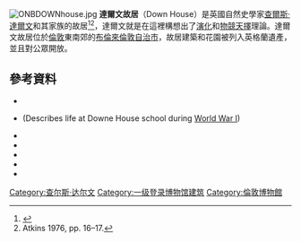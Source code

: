 {{Expand language|time=2016-04-30T00:48:08+00:00}}
{{NoteTA
|G1=PoliticiansUK
|G2=UK Places
|G3=People
|G4=Country
}}
[[Image:ONBDOWNhouse.jpg|thumb]]
'''達爾文故居'''（Down House）是英國自然史學家[[查爾斯·達爾文|查爾斯·達爾文]]和其家族的故居<ref name=histdowne>{{harvnb|Howarth|Howarth|1933|pp=[http://darwin-online.org.uk/content/frameset?viewtype=text&itemID=A540&pageseq=88 75–77]}}</ref><ref name=atkins1617>Atkins 1976, pp. 16–17.</ref>，達爾文就是在這裡構想出了[[演化|演化]]和[[物競天擇|物競天擇]]理論。達爾文故居位於[[倫敦|倫敦]]東南郊的[[布倫來倫敦自治市|布倫來倫敦自治市]]，故居建築和花園被列入英格蘭遺產，並且對公眾開放。

==參考資料==
{{reflist}}
*{{cite book |first=Hedley |last=Atkins |title=Down: the Home of the Darwins: the story of a house and the people who lived there |publisher=Phillimore |place=[Chichester] |edition=2nd |year=1976 |isbn=0-85033-231-1 }}
*{{cite book |first=Elizabeth |last=Bowen |authorlink=Elizabeth Bowen |title=Collected Impressions |chapter=The Mulberry Tree |publisher=Longmans Green and Co |place=London |year=1950 |pages=185–194 }} (Describes life at Downe House school during [[World_War_I|World War I]])
*{{Citation |last=Browne |first=E. Janet |author-link=Janet Browne |year=1995 |title=Charles Darwin: vol. 1 Voyaging |publication-place=London |publisher=Jonathan Cape |isbn=1-84413-314-1}}
*{{Citation |last=Darwin |first=Charles |year=1887 |editor-last=Darwin |editor-first=Francis |editor-link=Francis Darwin |title=The life and letters of Charles Darwin, including an autobiographical chapter |publication-place=London |publisher=John Murray |url=http://darwin-online.org.uk/EditorialIntroductions/Freeman_LifeandLettersandAutobiography.html |accessdate=2016-04-30 |archive-date=2011-03-05 |archive-url=https://web.archive.org/web/20110305110738/http://darwin-online.org.uk/EditorialIntroductions/Freeman_LifeandLettersandAutobiography.html |dead-url=no }}
*{{Citation |last=Freeman |first=R.B. |year=2007 |title=Charles Darwin: A companion |edition=2d online edition, compiled by Sue Asscher, John van Wyhe |publisher=Darwin Online |url=http://darwin-online.org.uk/content/frameset?viewtype=text&itemID=A27b&pageseq=1 |accessdate=2016-04-30 |archive-date=2011-05-18 |archive-url=https://web.archive.org/web/20110518035452/http://darwin-online.org.uk/content/frameset?itemID=A27b&viewtype=text&pageseq=1 |dead-url=no }}
*{{Citation |last=Howarth |first=O.J.R. |last2=Howarth |first2=E. K. |title=A history of Darwin's parish: Downe, Kent. With a foreword by Sir Arthur Keith |url=http://darwin-online.org.uk/content/frameset?viewtype=text&itemID=A540&pageseq=1 |year=1933 |publisher=Russell & Co. |location=Southampton |accessdate=2016-04-30 |archive-date=2011-09-08 |archive-url=https://web.archive.org/web/20110908015421/http://darwin-online.org.uk/content/frameset?itemID=A540&viewtype=text&pageseq=1 |dead-url=no }}
*{{cite book |last=Reeve |first=Tori |title=Down House: the Home of Charles Darwin |url=https://archive.org/details/downhousehomeofc0000reev |place=London |publisher=[[English_Heritage|English Heritage]] |year=2009 }}
{{Commonscat|Down House|達爾文故居}}

[[Category:查尔斯·达尔文|Category:查尔斯·达尔文]]
[[Category:一级登录博物馆建筑|Category:一级登录博物馆建筑]]
[[Category:倫敦博物館|Category:倫敦博物館]]